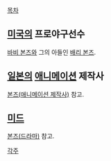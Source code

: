 [[목차]]

== [[미국]]의 프로야구선수 ==
[[바비 본즈]]와 그의 아들인 [[배리 본즈]].

== [[일본]]의 [[애니메이션]] 제작사 ==
[[본즈(애니메이션 제작사)]] 참고.

== [[미드]] ==
[[본즈(드라마)]] 참고.

[[각주]]
